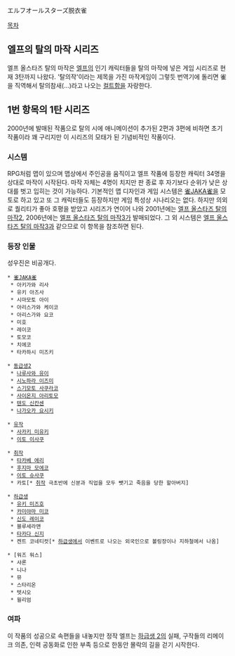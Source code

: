 エルフオールスターズ脱衣雀

[[목차]]

== 엘프의 탈의 마작 시리즈 ==
엘프 올스타즈 탈의 마작은 [[엘프]]의 인기 캐릭터들을 탈의 마작에 넣은 게임 시리즈로 현재 3탄까지 나왔다. 
'탈의작'이라는 제목을 가진 마작게임이 그렇듯 번역기에 돌리면 雀을 직역해서 탈의참새(...)라고 나오는 [[컬트]]함을 자랑한다. 

== 1번 항목의 1탄 시리즈 ==
2000년에 발매된 작품으로 탈의 시에 애니메이션이 추가된 2편과 3편에 비하면 초기 작품이라 꽤 구리지만 이 시리즈의 모태가 된 기념비적인 작품이다.

=== 시스템 ===
RPG처럼 맵이 있으며 맵상에서 주인공을 움직이고 엘프 작품에 등장한 캐릭터 34명을 상대로 마작이 시작된다. 마작 자체는 4명이 치지만 판 종료 후 자기보다 순위가 낮은 상대를 벗고 입히는 것이 가능하다. 기본적인 맵 디자인과 게임 시스템은 [[雀JAKA雀]]을 모토로 하고 있고 또 그 캐릭터들도 등장하지만 게임 특성상 시나리오는 없다. 하지만 의외로 퀄리티가 좋아 호평을 받았고 시리즈가 연이어 나와 2001년에는 [[엘프 올스타즈 탈의 마작2]], 2006년에는 [[엘프 올스타즈 탈의 마작3]]가 발매되었다.
그 외 시스템은 [[엘프 올스타즈 탈의 마작3]]과 같으므로 이 항목을 참조하면 된다.

=== 등장 인물 ===
성우진은 비공개다.
 * [[雀JAKA雀]] 
  * 아키가와 리사
  * 유키 아즈사
  * 시마모토 아이
  * 아리스가와 케이코
  * 아리스가와 요코
  * 미호
  * 레이코
  * 토모코
  * 치에코
  * 타카하시 미즈키

 * [[동급생2]]
  * [[나루사와 유이]]
  * [[시노하라 이즈미]]
  * [[스기모토 사쿠라코]]
  * [[사이온지 아리토모]]
  * [[텐도 신칸센]]
  * [[나가오카 요시키]]

 * [[유작]]
  * [[사카키 미유키]]
  * [[이토 이사쿠]] 

 * [[취작]]
  * [[타카베 에리]]
  * [[후지마 모에코]]
  * [[이토 슈사쿠]]
  * 카토[* [[취작]] 극초반에 신분과 직업을 모두 뺏기고 죽음을 당한 할아버지]

 * [[하급생]]
  * [[유키 미즈호]]
  * [[카미야마 미코]]
  * [[신도 레이코]]
  * 블루세라맨
  * [[타카다 신지]]
  * 켄트 코네티컷[* [[하급생]]에서 이벤트로 나오는 외국인으로 볼링장이나 지하철에서 나옴]

 * [워즈 워스]
  * 샤론
  * 니나
  * 뮤
  * 스타리온
  * 텟시오
  * 윌리엄

=== 여파 ===
이 작품의 성공으로 속편들을 내놓지만 정작 엘프는 [[하급생 2]]의 실패, 구작들의 리메이크 의존, 인력 공동화로 인한 부족 등으로 한동안 몰락의 길을 걷기 시작한다.
